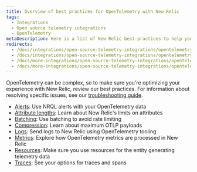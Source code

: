 ```yaml
---
title: Overview of best practices for OpenTelemetry with New Relic
tags:
  - Integrations
  - Open source telemetry integrations
  - OpenTelemetry
metaDescription: Here is a list of New Relic best-practices to help you optimize your OpenTelemetry deployments.
redirects:
  - /docs/integrations/open-source-telemetry-integrations/opentelemetry/opentelemetry-logs
  - /docs/integrations/open-source-telemetry-integrations/opentelemetry/opentelemetry-concepts
  - /docs/more-integrations/open-source-telemetry-integrations/opentelemetry/opentelemetry-concepts
  - /docs/more-integrations/open-source-telemetry-integrations/opentelemetry/opentelemetry-best-practices
---
```


OpenTelemetry can be complex, so to make sure you're optimizing your experience with New Relic, review our best practices. For information about resolving specific issues, see our [troubleshooting guide](/docs/more-integrations/open-source-telemetry-integrations/opentelemetry/opentelemetry-troubleshooting).

* [Alerts](src/content/docs/more-integrations/open-source-telemetry-integrations/opentelemetry/best-practices/opentelemetry-best-practices-alerts.mdx): Use NRQL alerts with your OpenTelemetry data
* [Attribute lengths](/docs/more-integrations/open-source-telemetry-integrations/opentelemetry/best-practices/best-practices-attributes): Learn about New Relic's limits on attributes
* [Batching](/docs/more-integrations/open-source-telemetry-integrations/opentelemetry/best-practices/best-practices-batching): Use batching to avoid rate limiting
* [Compression](/docs/more-integrations/open-source-telemetry-integrations/opentelemetry/best-practices/best-practices-compression): Learn about maximum OTLP payloads
* [Logs](/docs/more-integrations/open-source-telemetry-integrations/opentelemetry/best-practices/best-practices-logs): Send logs to New Relic using OpenTelemetry tooling
* [Metrics](/docs/more-integrations/open-source-telemetry-integrations/opentelemetry/best-practices/best-practices-metrics): Explore how OpenTelemetry metrics are processed in New Relic
* [Resources](/docs/more-integrations/open-source-telemetry-integrations/opentelemetry/best-practices/best-practices-resources): Make sure you use resources for the entity generating telemetry data
* [Traces](/docs/more-integrations/open-source-telemetry-integrations/opentelemetry/best-practices/best-practices-traces): See your options for traces and spans





